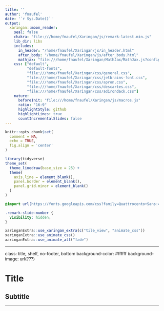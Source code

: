 ```yaml
---
title: ''
author: 'fnaufel'
date: '`r Sys.Date()`'
output:
  xaringan::moon_reader:
    seal: false
    chakra: "file:///home/fnaufel/Xaringan/js/remark-latest.min.js"
    lib_dir: libs
    includes:
      in_header: "/home/fnaufel/Xaringan/js/in_header.html"
      after_body: "/home/fnaufel/Xaringan/js/after_body.html"
      mathjax: "file:///home/fnaufel/Xaringan/MathJax/MathJax.js?config=TeX-MML-AM_CHTML"
    css: ["default", 
          "default-fonts", 
          "file:///home/fnaufel/Xaringan/css/general.css", 
          "file:///home/fnaufel/Xaringan/css/jetbrains-font.css",
          "file:///home/fnaufel/Xaringan/css/apron.css",
          "file:///home/fnaufel/Xaringan/css/descartes.css",
          "file:///home/fnaufel/Xaringan/css/adirondack.css"]
    nature:
      beforeInit: "file:///home/fnaufel/Xaringan/js/macros.js"
      ratio: "16:9"
      highlightStyle: github
      highlightLines: true
      countIncrementalSlides: false
---
```


```r
knitr::opts_chunk$set(
  comment = NA,
  echo = TRUE, 
  fig.align = 'center'
)

library(tidyverse)
theme_set(
  theme_linedraw(base_size = 25) +
  theme(
    axis.line = element_blank(),
    panel.border = element_blank(),
    panel.grid.minor = element_blank()
  )
)

```

```css
@import url(https://fonts.googleapis.com/css?family=Quattrocento+Sans:400,400i,700,700i|Quattrocento:400,700|Spectral:400,400i,700,700i&amp;subset=latin-ext);

.remark-slide-number {
  visibility: hidden;
}

```

```r
xaringanExtra::use_xaringan_extra(c("tile_view", "animate_css"))
xaringanExtra::use_animate_css()
xaringanExtra::use_animate_all("fade")
```

---

class: title, shelf, no-footer, bottom
background-color: #ffffff
background-image: url(???)

# Title

## Subtitle

---

